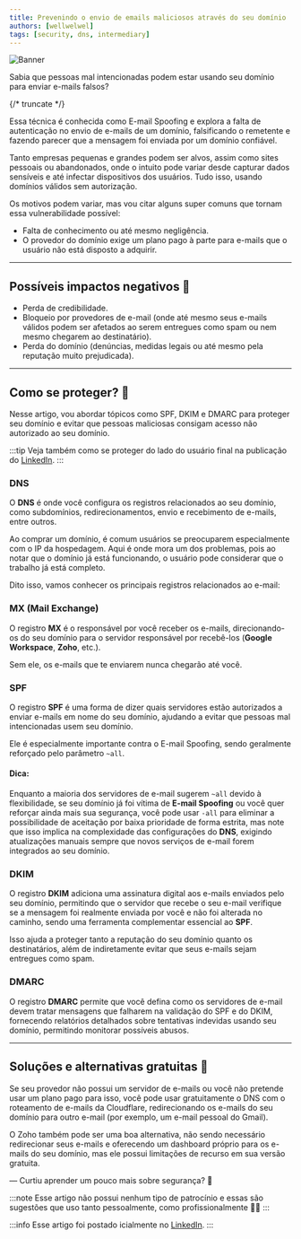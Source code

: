 ```yaml
---
title: Prevenindo o envio de emails maliciosos através do seu domínio
authors: [wellwelwel]
tags: [security, dns, intermediary]
---
```


![Banner](./banner.png)

Sabia que pessoas mal intencionadas podem estar usando seu domínio para enviar e-mails falsos?

{/* truncate */}

Essa técnica é conhecida como E-mail Spoofing e explora a falta de autenticação no envio de e-mails de um domínio, falsificando o remetente e fazendo parecer que a mensagem foi enviada por um domínio confiável.

Tanto empresas pequenas e grandes podem ser alvos, assim como sites pessoais ou abandonados, onde o intuito pode variar desde capturar dados sensíveis e até infectar dispositivos dos usuários. Tudo isso, usando domínios válidos sem autorização.

Os motivos podem variar, mas vou citar alguns super comuns que tornam essa vulnerabilidade possível:

- Falta de conhecimento ou até mesmo negligência.
- O provedor do domínio exige um plano pago à parte para e-mails que o usuário não está disposto a adquirir.

<hr />

## Possíveis impactos negativos 👾

- Perda de credibilidade.
- Bloqueio por provedores de e-mail (onde até mesmo seus e-mails válidos podem ser afetados ao serem entregues como spam ou nem mesmo chegarem ao destinatário).
- Perda do domínio (denúncias, medidas legais ou até mesmo pela reputação muito prejudicada).

<hr />

## Como se proteger? 🤝

Nesse artigo, vou abordar tópicos como SPF, DKIM e DMARC para proteger seu domínio e evitar que pessoas maliciosas consigam acesso não autorizado ao seu domínio.

:::tip
Veja também como se proteger do lado do usuário final na publicação do [LinkedIn](https://www.linkedin.com/posts/wellwelwel_j%C3%A1-recebeu-e-mails-falsos-vindos-de-activity-7264430239038992384-skUX/).
:::

### DNS

O **DNS** é onde você configura os registros relacionados ao seu domínio, como subdomínios, redirecionamentos, envio e recebimento de e-mails, entre outros.

Ao comprar um domínio, é comum usuários se preocuparem especialmente com o IP da hospedagem. Aqui é onde mora um dos problemas, pois ao notar que o domínio já está funcionando, o usuário pode considerar que o trabalho já está completo.

Dito isso, vamos conhecer os principais registros relacionados ao e-mail:

### MX (Mail Exchange)

O registro **MX** é o responsável por você receber os e-mails, direcionando-os do seu domínio para o servidor responsável por recebê-los (**Google Workspace**, **Zoho**, etc.).

Sem ele, os e-mails que te enviarem nunca chegarão até você.

### SPF

O registro **SPF** é uma forma de dizer quais servidores estão autorizados a enviar e-mails em nome do seu domínio, ajudando a evitar que pessoas mal intencionadas usem seu domínio.

Ele é especialmente importante contra o E-mail Spoofing, sendo geralmente reforçado pelo parâmetro `~all`.

#### Dica:

Enquanto a maioria dos servidores de e-mail sugerem `~all` devido à flexibilidade, se seu domínio já foi vítima de **E-mail Spoofing** ou você quer reforçar ainda mais sua segurança, você pode usar `-all` para eliminar a possibilidade de aceitação por baixa prioridade de forma estrita, mas note que isso implica na complexidade das configurações do **DNS**, exigindo atualizações manuais sempre que novos serviços de e-mail forem integrados ao seu domínio.

### DKIM

O registro **DKIM** adiciona uma assinatura digital aos e-mails enviados pelo seu domínio, permitindo que o servidor que recebe o seu e-mail verifique se a mensagem foi realmente enviada por você e não foi alterada no caminho, sendo uma ferramenta complementar essencial ao **SPF**.

Isso ajuda a proteger tanto a reputação do seu domínio quanto os destinatários, além de indiretamente evitar que seus e-mails sejam entregues como spam.

### DMARC

O registro **DMARC** permite que você defina como os servidores de e-mail devem tratar mensagens que falharem na validação do SPF e do DKIM, fornecendo relatórios detalhados sobre tentativas indevidas usando seu domínio, permitindo monitorar possíveis abusos.

<hr />

## Soluções e alternativas gratuitas 🌟

Se seu provedor não possui um servidor de e-mails ou você não pretende usar um plano pago para isso, você pode usar gratuitamente o DNS com o roteamento de e-mails da Cloudflare, redirecionando os e-mails do seu domínio para outro e-mail (por exemplo, um e-mail pessoal do Gmail).

O Zoho também pode ser uma boa alternativa, não sendo necessário redirecionar seus e-mails e oferecendo um dashboard próprio para os e-mails do seu domínio, mas ele possui limitações de recurso em sua versão gratuita.

— Curtiu aprender um pouco mais sobre segurança? 🔐

:::note
Esse artigo não possui nenhum tipo de patrocínio e essas são sugestões que uso tanto pessoalmente, como profissionalmente 🙋🏻
:::

:::info
Esse artigo foi postado icialmente no [LinkedIn](https://www.linkedin.com/pulse/e-mail-spoofing-prevenindo-o-envio-de-emails-atrav%25C3%25A9s-do-ara%25C3%25BAjo-ff2xc/).
:::
